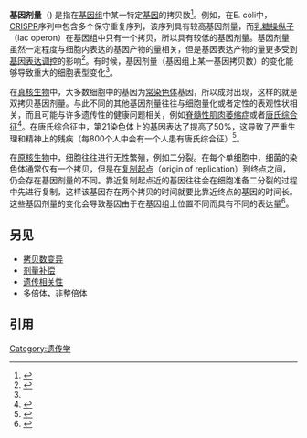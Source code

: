 ''' 基因剂量'''（{{lang-en|Gene dosage}})  是指在[[基因组|基因组]]中某一特定[[基因|基因]]的拷贝数<ref name=":0">{{Cite book|edition=4th ed|chapter=Genetics : from genes to genomes|url=https://www.worldcat.org/oclc/317623365|publisher=McGraw-Hill|date=2011|location=New York|isbn=978-0-07-352526-6|oclc=317623365|last=Hartwell, Leland.}}</ref>。例如，在E. coli中，[[CRISPR|CRISPR]]序列中包含多个保守重复序列，该序列具有较高基因剂量，而[[乳糖操纵子|乳糖操纵子]]（lac operon）在基因组中只有一个拷贝，所以具有较低的基因剂量。基因剂量虽然一定程度与细胞内表达的基因产物的量相关，但是基因表达产物的量更多受到[[基因表达调控|基因表达调控]]的影响<ref>{{Cite book|edition=1st Canadian ed|chapter=Biochemistry|url=https://www.worldcat.org/oclc/811406868|publisher=Nelson Education|date=2013|location=Toronto|isbn=978-0-17-650265-2|oclc=811406868|last=Garrett, R. (Reginald)}}</ref>。有时候，基因剂量（基因组上某一基因拷贝数）的变化能够导致重大的细胞表型变化<ref name=":0" />。

在[[真核生物|真核生物]]中，大多数细胞中的基因为[[常染色体|常染色体]]基因，所以成对出现，这样的就是双拷贝基因剂量。与此不同的其他基因剂量往往与细胞量化或者定性的表观性状相关，而且可能与许多遗传性的健康问题相关，例如[[脊髓性肌肉萎缩症|脊髓性肌肉萎缩症]]或者[[唐氏综合征|唐氏综合征]]<ref>{{Cite book|edition=Eighth edition|chapter=Thompson & Thompson genetics in medicine|url=https://www.worldcat.org/oclc/904942499|location=Philadelphia|isbn=978-1-4377-0696-3|oclc=904942499|last=Nussbaum, Robert L., 1950-|last2=Willard, Huntington F.,}}</ref>。在唐氏综合征中，第21染色体上的基因表达了提高了50%，这导致了严重生理和精神上的残疾（每800个人中会有一个人患有唐氏综合征）<ref>{{Cite journal|title=Gene-dosage effects in Down syndrome and trisomic mouse models|url=https://www.ncbi.nlm.nih.gov/pubmed/15461808|last=Gardiner|first=Katheleen|date=2004|journal=Genome Biology|issue=10|doi=10.1186/gb-2004-5-10-244|volume=5|pages=244|issn=1474-760X|pmc=PMC545589|pmid=15461808|access-date=2020-01-28|archive-date=2016-05-22|archive-url=https://web.archive.org/web/20160522235058/http://www.ncbi.nlm.nih.gov/pubmed/15461808|dead-url=no}}</ref>。

在[[原核生物|原核生物]]中，细胞往往进行无性繁殖，例如二分裂。在每个单细胞中，细菌的染色体通常仅有一个拷贝，但是在[[复制起点|复制起点]]（origin of replication）到终点之间，仍会存在基因剂量的不同。靠近复制起点近的基因往往会在细胞准备二分裂的过程中先进行复制，这样该基因存在两个拷贝的时间就要比靠近终点的基因的时间长。这些基因剂量的变化会导致基因由于在基因组上位置不同而具有不同的表达量<ref>{{Cite journal|title=Chromosome position effects on gene expression in Escherichia coli K-12|url=https://www.ncbi.nlm.nih.gov/pubmed/25209233|last=Bryant|first=Jack A.|last2=Sellars|first2=Laura E.|date=2014-10|journal=Nucleic Acids Research|issue=18|doi=10.1093/nar/gku828|volume=42|pages=11383–11392|issn=1362-4962|pmc=4191405|pmid=25209233|last3=Busby|first3=Stephen J. W.|last4=Lee|first4=David J.|access-date=2020-01-28|archive-date=2019-11-28|archive-url=https://web.archive.org/web/20191128043748/https://www.ncbi.nlm.nih.gov/pubmed/25209233|dead-url=no}}</ref>。

== 另见 ==
*[[拷贝数变异|拷贝数变异]]
*[[剂量补偿|剂量补偿]]
*[[遗传相关性|遗传相关性]]
*[[多倍体|多倍体]]，[[非整倍体|非整倍体]]

== 引用 ==
<references />
[[Category:遗传学|Category:遗传学]]